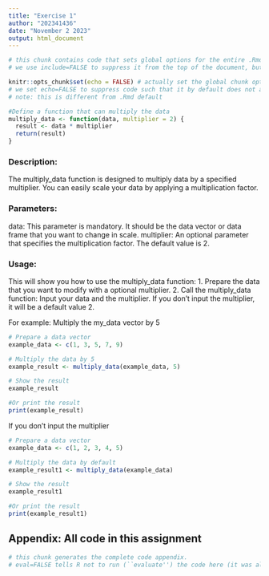 ```yaml
---
title: "Exercise 1"
author: "202341436"
date: "November 2 2023"
output: html_document
---
```


```r
# this chunk contains code that sets global options for the entire .Rmd. 
# we use include=FALSE to suppress it from the top of the document, but it will still appear in the appendix. 

knitr::opts_chunk$set(echo = FALSE) # actually set the global chunk options. 
# we set echo=FALSE to suppress code such that it by default does not appear throughout the document. 
# note: this is different from .Rmd default
```

```r
#Define a function that can multiply the data
multiply_data <- function(data, multiplier = 2) {
  result <- data * multiplier
  return(result)
}
```

### Description:
The multiply_data function is designed to multiply data by a specified multiplier. You can easily scale your data by applying a multiplication factor.

### Parameters:
data: This parameter is mandatory. It should be the data vector or data frame that you want to change in scale.
multiplier: An optional parameter that specifies the multiplication factor. The default value is 2.

### Usage:
This will show you how to use the multiply_data function:
1. Prepare the data that you want to modify with a optional multiplier.
2. Call the multiply_data function: Input your data and the multiplier. If you don't input the multiplier, it will be a default value 2.

For example: Multiply the my_data vector by 5

```r
# Prepare a data vector
example_data <- c(1, 3, 5, 7, 9)

# Multiply the data by 5
example_result <- multiply_data(example_data, 5)

# Show the result
example_result

#Or print the result
print(example_result)
```

If you don't input the multiplier
```r
# Prepare a data vector
example_data <- c(1, 2, 3, 4, 5)

# Multiply the data by default
example_result1 <- multiply_data(example_data)

# Show the result
example_result1

#Or print the result
print(example_result1)
```

## Appendix: All code in this assignment

```r
# this chunk generates the complete code appendix. 
# eval=FALSE tells R not to run (``evaluate'') the code here (it was already run before).
```

